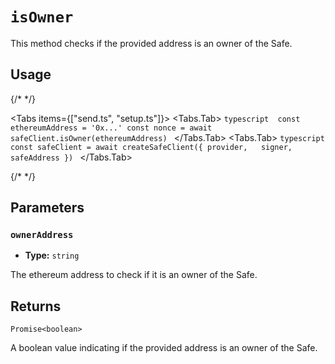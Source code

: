 
# `isOwner`

This method checks if the provided address is an owner of the Safe.

## Usage

{/* <!-- vale off --> */}

<Tabs items={["send.ts", "setup.ts"]}>
  <Tabs.Tab>
    ```typescript 
      const ethereumAddress = '0x...'
      const nonce = await safeClient.isOwner(ethereumAddress)
    ```
  </Tabs.Tab>
  <Tabs.Tab>
    ```typescript 
      const safeClient = await createSafeClient({
        provider,  
        signer,
        safeAddress
      })
    ```
  </Tabs.Tab>
</Tabs>

{/* <!-- vale on --> */}

## Parameters

### `ownerAddress`

- **Type:** `string`

The ethereum address to check if it is an owner of the Safe.

## Returns

`Promise<boolean>`

A boolean value indicating if the provided address is an owner of the Safe.
